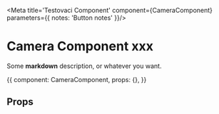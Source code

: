 
<Meta title='Testovaci Component'
  component={CameraComponent}
  parameters={{
    notes: 'Button notes'
  }}/>

# Camera Component xxx

Some **markdown** description, or whatever you want.

<Story name='basic' height='400px'>{{
  component: CameraComponent,
  props: {},
}}</Story>

## Props

<Props of={CameraComponent} />
